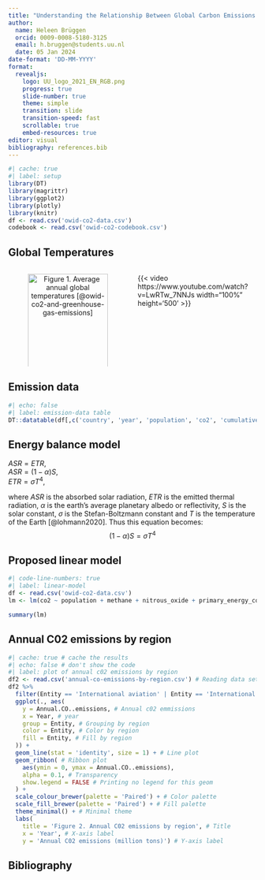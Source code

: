 ```yaml
---
title: "Understanding the Relationship Between Global Carbon Emissions and Rising Temperatures"
author: 
  name: Heleen Brüggen
  orcid: 0009-0008-5180-3125
  email: h.bruggen@students.uu.nl
  date: 05 Jan 2024
date-format: 'DD-MM-YYYY'
format: 
  revealjs:
    logo: UU_logo_2021_EN_RGB.png
    progress: true
    slide-number: true
    theme: simple
    transition: slide
    transition-speed: fast
    scrollable: true
    embed-resources: true
editor: visual
bibliography: references.bib
---
```


```r
#| cache: true
#| label: setup
library(DT)
library(magrittr)
library(ggplot2)
library(plotly)
library(knitr)
df <- read.csv('owid-co2-data.csv')
codebook <- read.csv('owid-co2-codebook.csv')
```

## Global Temperatures

::: columns
::: {.column width="50%"}
<center>

![Figure 1. Average annual global temperatures [@owid-co2-and-greenhouse-gas-emissions]](temperature-anomaly.svg){style="object-fit: contain;" width="100%" fig-align="center"}

</center>
:::

::: {.column width="50%"}
{{< video https://www.youtube.com/watch?v=LwRTw_7NNJs width="100%" height='500' >}}
:::
:::

## Emission data {.smaller}

```r
#| echo: false
#| label: emission-data table
DT::datatable(df[,c('country', 'year', 'population', 'co2', 'cumulative_co2')], caption = 'Table 1. C02 emissions in million tons for every country and year with respective population size', colnames = c('Country', 'Year', 'Population', 'C02', 'Cumulative C02'), filter = 'top', options = list(pageLength = 10, dom = 't'))
```

## Energy balance model 

$ASR = ETR, \tag{1.0}$ <br> 
$ASR = (1-\alpha)S, \tag{1.1}$ <br> 
$ETR = \sigma T^4, \tag{1.2}$ <br>

where $ASR$ is the absorbed solar radiation, $ETR$ is the emitted thermal radiation, $\alpha$ is the earth's average planetary albedo or reflectivity, $S$ is the solar constant, $\sigma$ is the Stefan-Boltzmann constant and $T$ is the temperature of the Earth [@lohmann2020]. Thus this equation becomes:
$$
(1-\alpha)S = \sigma T^4 \tag{2}
$$

## Proposed linear model
```r
#| code-line-numbers: true
#| label: linear-model
df <- read.csv('owid-co2-data.csv')
lm <- lm(co2 ~ population + methane + nitrous_oxide + primary_energy_consumption, data = df)

summary(lm)
```

## Annual C02 emissions by region
```r
#| cache: true # cache the results
#| echo: false # don't show the code
#| label: plot of annual c02 emissions by region
df2 <- read.csv('annual-co-emissions-by-region.csv') # Reading data set with annual c02 emissions per country and regions
df2 %>% 
  filter(Entity == 'International aviation' | Entity == 'International shipping' | Entity == 'Oceania' | Entity == 'Asia (excl. China and India)' | Entity == 'China' | Entity == 'India' | Entity == 'Africa' | Entity == 'South America' | Entity == 'North America' | Entity == 'United States' | Entity == 'European Union (27)' | Entity == 'European Union (excl. EU-27)') %>% # Filtering data set to only include the regions of interest
  ggplot(., aes(
    y = Annual.CO..emissions, # Annual c02 emmissions
    x = Year, # year
    group = Entity, # Grouping by region
    color = Entity, # Color by region
    fill = Entity, # Fill by region
  )) + 
  geom_line(stat = 'identity', size = 1) + # Line plot
  geom_ribbon( # Ribbon plot
    aes(ymin = 0, ymax = Annual.CO..emissions), 
    alpha = 0.1, # Transparency
    show.legend = FALSE # Printing no legend for this geom
  ) +
  scale_colour_brewer(palette = 'Paired') + # Color palette
  scale_fill_brewer(palette = 'Paired') + # Fill palette
  theme_minimal() + # Minimal theme
  labs(
    title = 'Figure 2. Annual C02 emissions by region', # Title
    x = 'Year', # X-axis label
    y = 'Annual C02 emissions (million tons)') # Y-axis label
```

## Bibliography
::: {#refs}
:::